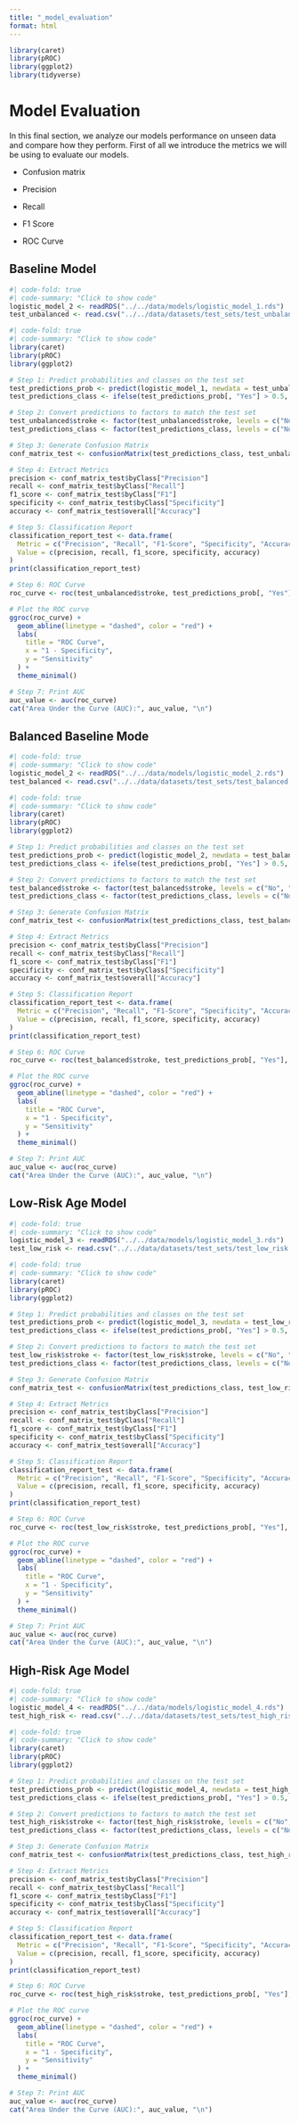 ```yaml
---
title: "_model_evaluation"
format: html
---
```

```r
library(caret)   
library(pROC)    
library(ggplot2)
library(tidyverse)
```

# Model Evaluation

In this final section, we analyze our models performance on unseen data and compare how they perform. First of all we introduce the metrics we will be using to evaluate our models. 

- Confusion matrix

- Precision

- Recall

- F1 Score

- ROC Curve

## Baseline Model
```r
#| code-fold: true
#| code-summary: "Click to show code"
logistic_model_2 <- readRDS("../../data/models/logistic_model_1.rds")
test_unbalanced <- read.csv("../../data/datasets/test_sets/test_unbalanced.csv")
```


```r
#| code-fold: true
#| code-summary: "Click to show code"
library(caret)
library(pROC)
library(ggplot2)

# Step 1: Predict probabilities and classes on the test set
test_predictions_prob <- predict(logistic_model_1, newdata = test_unbalanced, type = "prob")
test_predictions_class <- ifelse(test_predictions_prob[, "Yes"] > 0.5, "Yes", "No")

# Step 2: Convert predictions to factors to match the test set
test_unbalanced$stroke <- factor(test_unbalanced$stroke, levels = c("No", "Yes"))
test_predictions_class <- factor(test_predictions_class, levels = c("No", "Yes"))

# Step 3: Generate Confusion Matrix
conf_matrix_test <- confusionMatrix(test_predictions_class, test_unbalanced$stroke, positive = "Yes")

# Step 4: Extract Metrics
precision <- conf_matrix_test$byClass["Precision"]
recall <- conf_matrix_test$byClass["Recall"]
f1_score <- conf_matrix_test$byClass["F1"]
specificity <- conf_matrix_test$byClass["Specificity"]
accuracy <- conf_matrix_test$overall["Accuracy"]

# Step 5: Classification Report
classification_report_test <- data.frame(
  Metric = c("Precision", "Recall", "F1-Score", "Specificity", "Accuracy"),
  Value = c(precision, recall, f1_score, specificity, accuracy)
)
print(classification_report_test)

# Step 6: ROC Curve
roc_curve <- roc(test_unbalanced$stroke, test_predictions_prob[, "Yes"], levels = c("No", "Yes"))

# Plot the ROC curve
ggroc(roc_curve) +
  geom_abline(linetype = "dashed", color = "red") +
  labs(
    title = "ROC Curve",
    x = "1 - Specificity",
    y = "Sensitivity"
  ) +
  theme_minimal()

# Step 7: Print AUC
auc_value <- auc(roc_curve)
cat("Area Under the Curve (AUC):", auc_value, "\n")

```

## Balanced Baseline Mode
```r
#| code-fold: true
#| code-summary: "Click to show code"
logistic_model_2 <- readRDS("../../data/models/logistic_model_2.rds")
test_balanced <- read.csv("../../data/datasets/test_sets/test_balanced.csv")
```


```r
#| code-fold: true
#| code-summary: "Click to show code"
library(caret)
library(pROC)
library(ggplot2)

# Step 1: Predict probabilities and classes on the test set
test_predictions_prob <- predict(logistic_model_2, newdata = test_balanced, type = "prob")
test_predictions_class <- ifelse(test_predictions_prob[, "Yes"] > 0.5, "Yes", "No")

# Step 2: Convert predictions to factors to match the test set
test_balanced$stroke <- factor(test_balanced$stroke, levels = c("No", "Yes"))
test_predictions_class <- factor(test_predictions_class, levels = c("No", "Yes"))

# Step 3: Generate Confusion Matrix
conf_matrix_test <- confusionMatrix(test_predictions_class, test_balanced$stroke, positive = "Yes")

# Step 4: Extract Metrics
precision <- conf_matrix_test$byClass["Precision"]
recall <- conf_matrix_test$byClass["Recall"]
f1_score <- conf_matrix_test$byClass["F1"]
specificity <- conf_matrix_test$byClass["Specificity"]
accuracy <- conf_matrix_test$overall["Accuracy"]

# Step 5: Classification Report
classification_report_test <- data.frame(
  Metric = c("Precision", "Recall", "F1-Score", "Specificity", "Accuracy"),
  Value = c(precision, recall, f1_score, specificity, accuracy)
)
print(classification_report_test)

# Step 6: ROC Curve
roc_curve <- roc(test_balanced$stroke, test_predictions_prob[, "Yes"], levels = c("No", "Yes"))

# Plot the ROC curve
ggroc(roc_curve) +
  geom_abline(linetype = "dashed", color = "red") +
  labs(
    title = "ROC Curve",
    x = "1 - Specificity",
    y = "Sensitivity"
  ) +
  theme_minimal()

# Step 7: Print AUC
auc_value <- auc(roc_curve)
cat("Area Under the Curve (AUC):", auc_value, "\n")
```

## Low-Risk Age Model
```r
#| code-fold: true
#| code-summary: "Click to show code"
logistic_model_3 <- readRDS("../../data/models/logistic_model_3.rds")
test_low_risk <- read.csv("../../data/datasets/test_sets/test_low_risk.csv")
```


```r
#| code-fold: true
#| code-summary: "Click to show code"
library(caret)
library(pROC)
library(ggplot2)

# Step 1: Predict probabilities and classes on the test set
test_predictions_prob <- predict(logistic_model_3, newdata = test_low_risk, type = "prob")
test_predictions_class <- ifelse(test_predictions_prob[, "Yes"] > 0.5, "Yes", "No")

# Step 2: Convert predictions to factors to match the test set
test_low_risk$stroke <- factor(test_low_risk$stroke, levels = c("No", "Yes"))
test_predictions_class <- factor(test_predictions_class, levels = c("No", "Yes"))

# Step 3: Generate Confusion Matrix
conf_matrix_test <- confusionMatrix(test_predictions_class, test_low_risk$stroke, positive = "Yes")

# Step 4: Extract Metrics
precision <- conf_matrix_test$byClass["Precision"]
recall <- conf_matrix_test$byClass["Recall"]
f1_score <- conf_matrix_test$byClass["F1"]
specificity <- conf_matrix_test$byClass["Specificity"]
accuracy <- conf_matrix_test$overall["Accuracy"]

# Step 5: Classification Report
classification_report_test <- data.frame(
  Metric = c("Precision", "Recall", "F1-Score", "Specificity", "Accuracy"),
  Value = c(precision, recall, f1_score, specificity, accuracy)
)
print(classification_report_test)

# Step 6: ROC Curve
roc_curve <- roc(test_low_risk$stroke, test_predictions_prob[, "Yes"], levels = c("No", "Yes"))

# Plot the ROC curve
ggroc(roc_curve) +
  geom_abline(linetype = "dashed", color = "red") +
  labs(
    title = "ROC Curve",
    x = "1 - Specificity",
    y = "Sensitivity"
  ) +
  theme_minimal()

# Step 7: Print AUC
auc_value <- auc(roc_curve)
cat("Area Under the Curve (AUC):", auc_value, "\n")
```

## High-Risk Age Model 
```r
#| code-fold: true
#| code-summary: "Click to show code"
logistic_model_4 <- readRDS("../../data/models/logistic_model_4.rds")
test_high_risk <- read.csv("../../data/datasets/test_sets/test_high_risk.csv")
```


```r
#| code-fold: true
#| code-summary: "Click to show code"
library(caret)
library(pROC)
library(ggplot2)

# Step 1: Predict probabilities and classes on the test set
test_predictions_prob <- predict(logistic_model_4, newdata = test_high_risk, type = "prob")
test_predictions_class <- ifelse(test_predictions_prob[, "Yes"] > 0.5, "Yes", "No")

# Step 2: Convert predictions to factors to match the test set
test_high_risk$stroke <- factor(test_high_risk$stroke, levels = c("No", "Yes"))
test_predictions_class <- factor(test_predictions_class, levels = c("No", "Yes"))

# Step 3: Generate Confusion Matrix
conf_matrix_test <- confusionMatrix(test_predictions_class, test_high_risk$stroke, positive = "Yes")

# Step 4: Extract Metrics
precision <- conf_matrix_test$byClass["Precision"]
recall <- conf_matrix_test$byClass["Recall"]
f1_score <- conf_matrix_test$byClass["F1"]
specificity <- conf_matrix_test$byClass["Specificity"]
accuracy <- conf_matrix_test$overall["Accuracy"]

# Step 5: Classification Report
classification_report_test <- data.frame(
  Metric = c("Precision", "Recall", "F1-Score", "Specificity", "Accuracy"),
  Value = c(precision, recall, f1_score, specificity, accuracy)
)
print(classification_report_test)

# Step 6: ROC Curve
roc_curve <- roc(test_high_risk$stroke, test_predictions_prob[, "Yes"], levels = c("No", "Yes"))

# Plot the ROC curve
ggroc(roc_curve) +
  geom_abline(linetype = "dashed", color = "red") +
  labs(
    title = "ROC Curve",
    x = "1 - Specificity",
    y = "Sensitivity"
  ) +
  theme_minimal()

# Step 7: Print AUC
auc_value <- auc(roc_curve)
cat("Area Under the Curve (AUC):", auc_value, "\n")
```
